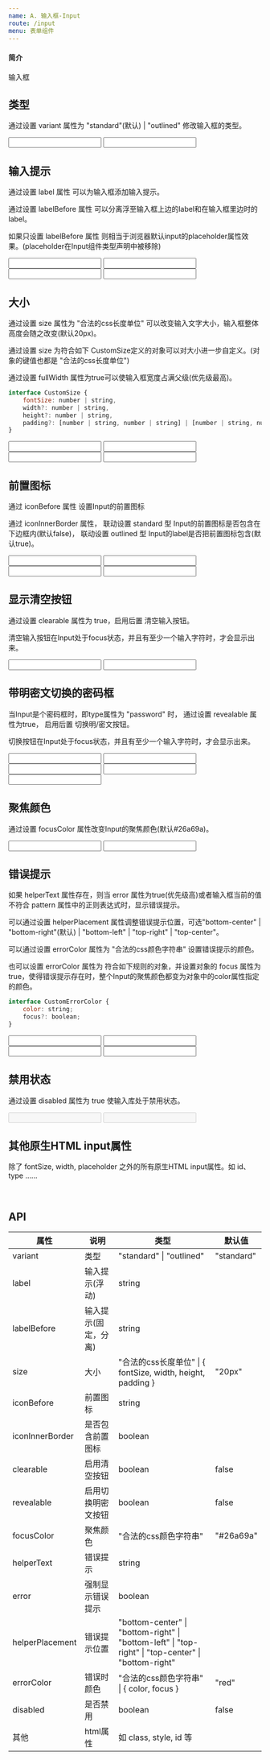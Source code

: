 ```yaml
---
name: A. 输入框-Input
route: /input
menu: 表单组件
---
```


#### 简介

输入框


## 类型

通过设置 variant 属性为 "standard"(默认) | "outlined" 修改输入框的类型。

<Playground>
    <Input />
    <Input variant="outlined" />
</Playground>


<br/>


## 输入提示

通过设置 label 属性 可以为输入框添加输入提示。

通过设置 labelBefore 属性 可以分离浮至输入框上边的label和在输入框里边时的label。

如果只设置 labelBefore 属性 则相当于浏览器默认input的placeholder属性效果。(placeholder在Input组件类型声明中被移除)

<Playground>
    <Input label="请输入手机号" />
    <Input variant="outlined" label="请输入手机号" />
    <Input label="手机号" labelBefore="请输入" />
    <Input labelBefore="请输入手机号" />
</Playground>


<br/>


## 大小

通过设置 size 属性为 "合法的css长度单位" 可以改变输入文字大小，输入框整体高度会随之改变(默认20px)。

通过设置 size 为符合如下 CustomSize定义的对象可以对大小进一步自定义。(对象的键值也都是 "合法的css长度单位")

通过设置 fullWidth 属性为true可以使输入框宽度占满父级(优先级最高)。

```javascript
interface CustomSize {
    fontSize: number | string,
    width?: number | string,
    height?: number | string,
    padding?: [number | string, number | string] | [number | string, number | string, number | string, number | string];
}
```

<Playground>
    <Input size={28} label="请输入手机号" />
    <Input size={{ fontSize: 22 }} label="请输入手机号" />
    <Input
        variant="outlined"
        size={{ fontSize: 22, width: '400px', height: 60, padding: [16, 24] }}
        label="请输入手机号"
    />
    <Input variant="outlined" size={16} fullWidth label="请输入手机号" />
</Playground>


<br/>


## 前置图标

通过 iconBefore 属性 设置Input的前置图标

通过 iconInnerBorder 属性， 联动设置 standard 型 Input的前置图标是否包含在下边框内(默认false)， 联动设置 outlined 型 Input的label是否把前置图标包含(默认true)。

<Playground>
    <Input
        label="手机号"
        labelBefore="请输入"
        iconBefore="https://custom-ui.oss-accelerate.aliyuncs.com/Assets/user.svg"
    />
    <Input
        label="手机号"
        labelBefore="请输入"
        iconBefore="https://custom-ui.oss-accelerate.aliyuncs.com/Assets/user.svg"
        iconInnerBorder
        size={24}
    />
    <Input
        variant="outlined"
        label="手机号"
        labelBefore="请输入"
        iconBefore="https://custom-ui.oss-accelerate.aliyuncs.com/Assets/pwd.svg"
    />
    <Input
        variant="outlined"
        label="手机号"
        labelBefore="请输入"
        iconBefore="https://custom-ui.oss-accelerate.aliyuncs.com/Assets/pwd.svg"
        iconInnerBorder={false}
        size={24}
    />
</Playground>


<br/>


## 显示清空按钮

通过设置 clearable 属性为 true，启用后置 清空输入按钮。

清空输入按钮在Input处于focus状态，并且有至少一个输入字符时，才会显示出来。

<Playground>
    <Input clearable />
    <Input variant="outlined" clearable />
</Playground>


<br/>


## 带明密文切换的密码框

当Input是个密码框时，即type属性为 "password" 时， 通过设置 revealable 属性为true， 启用后置 切换明/密文按钮。

切换按钮在Input处于focus状态，并且有至少一个输入字符时，才会显示出来。

<Playground>
    <Input label="密码" labelBefore="请输入" type="password" />
    <Input
        label="密码"
        labelBefore="请输入"
        iconBefore="https://custom-ui.oss-accelerate.aliyuncs.com/Assets/pwd.svg"
        type="password"
        revealable
        clearable
    />
    <Input
        variant="outlined"
        label="密码"
        labelBefore="请输入"
        iconBefore="https://custom-ui.oss-accelerate.aliyuncs.com/Assets/pwd.svg"
        type="password"
        revealable
    />
    <Input label="密码" labelBefore="请输入" type="password" revealable />
    <Input
        variant="outlined"
        label="密码"
        labelBefore="请输入"
        type="password"
        revealable
        clearable
    />
</Playground>


<br/>


## 聚焦颜色

通过设置 focusColor 属性改变Input的聚焦颜色(默认#26a69a)。

<Playground>
    <Input
        label="手机号"
        labelBefore="请输入"
        iconBefore="https://custom-ui.oss-accelerate.aliyuncs.com/Assets/user.svg"
        focusColor="#1890ff"
    />
    <Input
        variant="outlined"
        label="密码"
        labelBefore="请输入"
        iconBefore="https://custom-ui.oss-accelerate.aliyuncs.com/Assets/user.svg"
        focusColor="#ff7875"
    />
</Playground>


<br/>


## 错误提示

如果 helperText 属性存在，则当 error 属性为true(优先级高)或者输入框当前的值不符合 pattern 属性中的正则表达式时，显示错误提示。

可以通过设置 helperPlacement 属性调整错误提示位置，可选"bottom-center" | "bottom-right"(默认) | "bottom-left" | "top-right" | "top-center"。

可以通过设置 errorColor 属性为 "合法的css颜色字符串" 设置错误提示的颜色。

也可以设置 errorColor 属性为 符合如下规则的对象，并设置对象的 focus 属性为 true，使得错误提示存在时，整个Input的聚焦颜色都变为对象中的color属性指定的颜色。

```javascript
interface CustomErrorColor {
    color: string;
    focus?: boolean;
}
```

<Playground>
    <Input
        label="手机号"
        labelBefore="请输入"
        helperText="手机号错误"
        pattern="1[3-9][0-9]{9}"
        helperPlacement="bottom-right"
    />
    <Input
        variant="outlined"
        label="请输入手机号"
        helperText="手机号错误"
        pattern="1[3-9]\\d{9}"
    />
    <Input
        label="请输入手机号"
        helperText="手机号错误"
        error
        helperPlacement="top-right"
        errorColor="black"
    />
    <Input
        variant="outlined"
        label="请输入手机号"
        error
        helperText="手机号错误"
        helperPlacement="top-center"
        errorColor={{ color: 'blue', focus: true }}
    />
</Playground>


<br/>


## 禁用状态

通过设置 disabled 属性为 true 使输入库处于禁用状态。

<Playground>
    <Input
        label="手机号"
        labelBefore="请输入"
        iconBefore="https://custom-ui.oss-accelerate.aliyuncs.com/Assets/user.svg"
        disabled
    />
    <Input
        variant="outlined"
        label="密码"
        labelBefore="请输入"
        iconBefore="https://custom-ui.oss-accelerate.aliyuncs.com/Assets/user.svg"
        disabled
    />
</Playground>


<br/>


## 其他原生HTML input属性

除了 fontSize, width, placeholder 之外的所有原生HTML input属性。如 id、type ……


<br/>


## API

| 属性 | 说明     | 类型                                         | 默认值 | 
| ---- | -------- | -------------------------------------------- | ------ |
| variant | 类型 | "standard" \| "outlined" | "standard" |
| label | 输入提示(浮动) | string |
| labelBefore | 输入提示(固定，分离) | string |
| size | 大小 | "合法的css长度单位" \| { fontSize, width, height, padding } | "20px" |
| iconBefore | 前置图标 | string |
| iconInnerBorder | 是否包含前置图标 | boolean |
| clearable | 启用清空按钮 | boolean | false |
| revealable | 启用切换明密文按钮 | boolean | false |
| focusColor | 聚焦颜色 | "合法的css颜色字符串" | "#26a69a" |
| helperText | 错误提示 | string |
| error | 强制显示错误提示 | boolean |
| helperPlacement | 错误提示位置 | "bottom-center" \| "bottom-right" \| "bottom-left" \| "top-right" \| "top-center" \| "bottom-right" |
| errorColor | 错误时颜色 | "合法的css颜色字符串" \| { color, focus } | "red" |
| disabled | 是否禁用 | boolean | false |
| 其他 | html属性 | 如 class, style, id 等 |
